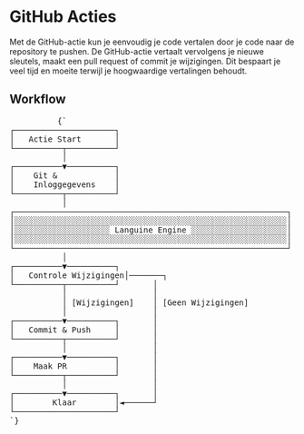 # GitHub Acties

Met de GitHub-actie kun je eenvoudig je code vertalen door je code naar de repository te pushen. De GitHub-actie vertaalt vervolgens je nieuwe sleutels, maakt een pull request of commit je wijzigingen.
Dit bespaart je veel tijd en moeite terwijl je hoogwaardige vertalingen behoudt.


## Workflow
<div className="flex flex-col items-center justify-center p-4 mt-10 h-[400px] sm:h-[500px] md:h-[650px]">
        <pre
          className="p-4 text-sm leading-5 scale-[0.5] sm:scale-[0.65] md:scale-90 transform-gpu"
          style={{
            fontFamily: "monospace",
            whiteSpace: "pre",
            textAlign: "left",
          }}
        >
          {`
┌─────────────────────┐
│   Actie Start       │
└──────────┬──────────┘
           │
┌──────────▼──────────┐
│    Git &            │
│    Inloggegevens    │
└──────────┬──────────┘
           │
┌─────────────────────────────────────────────────────────┐
│░░░░░░░░░░░░░░░░░░░░░░░░░░░░░░░░░░░░░░░░░░░░░░░░░░░░░░░░░│
│░░░░░░░░░░░░░░░░░░░░ Languine Engine ░░░░░░░░░░░░░░░░░░░░│
│░░░░░░░░░░░░░░░░░░░░░░░░░░░░░░░░░░░░░░░░░░░░░░░░░░░░░░░░░│
└─────────────────────────────────────────────────────────┘
           │
┌──────────▼──────────┐
│   Controle Wijzigingen│───────┐
└──────────┬──────────┘       │
           │                  │
           │ [Wijzigingen]    │ [Geen Wijzigingen]
           │                  │
┌──────────▼──────────┐       │
│   Commit & Push     │       │
└──────────┬──────────┘       │
           │                  │
┌──────────▼──────────┐       │
│    Maak PR          │       │
└──────────┬──────────┘       │
           │                  │
┌──────────▼──────────┐       │
│        Klaar        │◄──────┘
└─────────────────────┘
`}
        </pre>
      </div>
